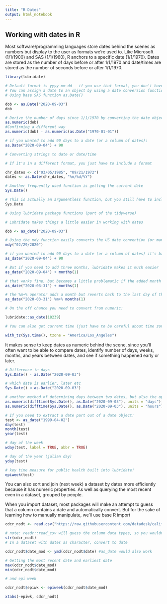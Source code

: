 ```yaml
---
title: "R Dates"
output: html_notebook
---
```


## Working with dates in R

Most software/programming languages store dates behind the scenes as numbers but display to the user as formats we're used to. Like Microsoft (1/1/1900) and SAS (1/1/1960), R anchors to a specific date (1/1/1970). Dates are stored as the number of days before or after 1/1/1970 and date/times are stored as the number of seconds before or after 1/1/1970.


```r
library(lubridate)
```

```r


# Default format is yyyy-mm-dd - if you use that format, you don't have to specify
# You can assign a date to an object by using a date conversion function and passing a character date string
# Using base SAS function as.Date()

dob <- as.Date("2020-09-03")
dob

# Derive the number of days since 1/1/1970 by converting the date object to numeric
as.numeric(dob)
#Confirming a different way
as.numeric(dob) - as.numeric(as.Date("1970-01-01")) 

# if you wanted to add 90 days to a date (or a column of dates):
as.Date("2020-09-04") + 90

# Converting strings to date or date/time

# If it's in a different format, you just have to include a format

chr_dates <- c("03/05/1985", "09/21/1972")
dates <- as.Date(chr_dates, "%m/%d/%Y")

# Another frequently used function is getting the current date
Sys.Date()

# This is actually an argumentless function, but you still have to include the parens or it will return the code for the function
Sys.Date

# Using lubridate package functions (part of the tidyverse)

# Lubridate makes things a little easier in working with dates

dob <- as_date("2020-09-03")

# Using the mdy function easily converts the US date convention (or many other date conventions) to R date
mdy("02/29/2020")

# if you wanted to add 90 days to a date (or a column of dates) it's basically the same:
as_date("2020-09-04") + 90

# But if you need to add three months, lubridate makes it much easier
as_date("2020-09-04") + months(1)

# that works fine, but becomes a little problematic if the added month has fewer days
as_date("2020-03-31") + months(1)

# the %m+% operator adds a month but reverts back to the last day of the month if the expression yields a non-existent date
as_date("2020-03-31") %m+% months(1)

# On the off chance you need to convert from numeric:

lubridate::as_date(18239)

# You can also get current time (just have to be careful about time zone) using

with_tz(Sys.time(), tzone = "America/Los_Angeles")

```

It makes sense to keep dates as numeric behind the scene, since you'll often want to be able to compare dates, identify number of days, weeks, months, and years between dates, and see if something happened early or later.

```r
# Difference in days
Sys.Date() - as.Date("2020-09-03")

# which date is earlier, later etc
Sys.Date() < as.Date("2020-09-03")

# another method of determining days between two dates, but also the option for other measures
as.numeric(difftime(Sys.Date(), as.Date("2020-09-03"), units = "days"))
as.numeric(difftime(Sys.Date(), as.Date("2020-09-03"), units = "hours"))

# If you need to extract a date part out of a date object:
test <- as_date("1999-04-02")
day(test)
month(test)
year(test)

# day of the week
wday(test, label = TRUE, abbr = TRUE)

# day of the year (julian day)
yday(test)

# key time measure for public health built into lubridate!
epiweek(test)

```

You can also sort and join (next week) a dataset by dates more efficiently because it has numeric properties.  As well as querying the most recent even in a dataset, grouped by people.

When you import dataset, most packages will make an attempt to guess that a column contains a date and automatically convert. But for the sake of learning how to manually manipulate, we'll use base R import

```r
cdcr_nodt <- read.csv("https://raw.githubusercontent.com/datadesk/california-coronavirus-data/master/cdcr-prison-totals.csv", stringsAsFactors = F)

# note: readr::read_csv will guess the column data types, so you wouldn't need to convert if you used read_csv.
str(cdcr_nodt)
# In a dataset with dates as character, convert to date 

cdcr_nodt$date_mod <- ymd(cdcr_nodt$date) #as_date would also work

# Getting the most recent date and earliest date
max(cdcr_nodt$date_mod)
min(cdcr_nodt$date_mod)

# and epi week

cdcr_nodt$epiwk <- epiweek(cdcr_nodt$date_mod)

xtabs(~epiwk, cdcr_nodt)

```







